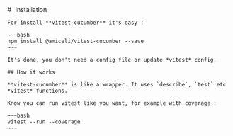 
<Layout title="vitest-cucumber - install">
	# <i class="lni lni-npm" style="position : relative; top : 8px; margin-right : 5px"></i> Installation

    For install **vitest-cucumber** it's easy : 

    ~~~bash
    npm install @amiceli/vitest-cucumber --save
    ~~~

    It's done, you don't need a config file or update *vitest* config.

    ## How it works

    **vitest-cucumber** is like a wrapper. It uses `describe`, `test` etc 
    *vitest* functions.

    Know you can run vitest like you want, for example with coverage : 

    ~~~bash
    vitest --run --coverage
    ~~~
</Layout>


